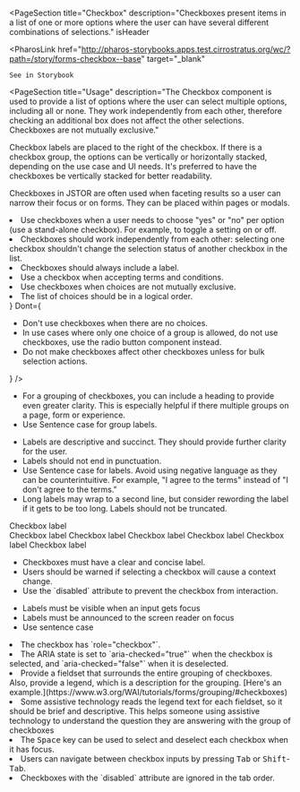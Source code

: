 
<PageSection
  title="Checkbox"
  description="Checkboxes present items in a list of one or more options where the user can have several
  different combinations of selections."
  isHeader
>
  <PharosLink
    href="http://pharos-storybooks.apps.test.cirrostratus.org/wc/?path=/story/forms-checkbox--base"
    target="_blank"
  >
    See in Storybook
  </PharosLink>
</PageSection>

<PageSection
  title="Usage"
  description="The Checkbox component is used to provide a list of options where the user can select multiple options, including all or none. They work independently from each other, therefore checking an additional box does not affect the other selections. Checkboxes are not mutually exclusive."
>
  <PageSection title="Alignment" isSubsection>
    <p>
      Checkbox labels are placed to the right of the checkbox. If there is a checkbox group, the
      options can be vertically or horizontally stacked, depending on the use case and UI needs.
      It's preferred to have the checkboxes be vertically stacked for better readability.
    </p>
  </PageSection>
  <PageSection title="Placement" isSubsection>
    <p>
      Checkboxes in JSTOR are often used when faceting results so a user can narrow their focus or
      on forms. They can be placed within pages or modals.
    </p>
  </PageSection>
</PageSection>

<PageSection title="Best Practices">
  <BestPractices
    Do={
      <ul>
        <li>
          Use checkboxes when a user needs to choose "yes" or "no" per option (use a stand-alone
          checkbox). For example, to toggle a setting on or off.
        </li>
        <li>
          Checkboxes should work independently from each other: selecting one checkbox shouldn't
          change the selection status of another checkbox in the list.
        </li>
        <li>Checkboxes should always include a label.</li>
        <li>Use a checkbox when accepting terms and conditions.</li>
        <li>Use checkboxes when choices are not mutually exclusive.</li>
        <li>The list of choices should be in a logical order.</li>
      </ul>
    }
    Dont={
      <ul>
        <li>Don't use checkboxes when there are no choices.</li>
        <li>
          In use cases where only one choice of a group is allowed, do not use checkboxes, use the
          radio button component instead.
        </li>
        <li>Do not make checkboxes affect other checkboxes unless for bulk selection actions.</li>
      </ul>
    }
  />
</PageSection>

<PageSection title="Content Guidelines">
  <PageSection title="Group Labels" isSubsection>
    <ul>
      <li>
        For a grouping of checkboxes, you can include a heading to provide even greater clarity.
        This is especially helpful if there multiple groups on a page, form or experience.
      </li>
      <li>Use Sentence case for group labels.</li>
    </ul>
  </PageSection>
  <PageSection title="Labels" isSubsection>
    <ul>
      <li>
        Labels are descriptive and succinct. They should provide further clarity for the user.
      </li>
      <li>Labels should not end in punctuation.</li>
      <li>
        Use Sentence case for labels. Avoid using negative language as they can be counterintuitive.
        For example, "I agree to the terms" instead of "I don't agree to the terms."
      </li>
      <li>
        Long labels may wrap to a second line, but consider rewording the label if it gets to be too
        long. Labels should not be truncated.
      </li>
    </ul>
  </PageSection>
</PageSection>

<PageSection title="Variants">
  <PageSection
    title="Dark"
    isSubsection
    description="The dark variant of a checkbox is to be used in cases where the background containing the checkbox will be a dark color, or in cases where the theme of the page/component would be dark."
  >
    <div
      style={{
        background: 'var(--pharos-color-marble-gray-10)',
        padding: 'var(--pharos-spacing-1-x)',
      }}
    >
      <Canvas>
        <PharosCheckbox dark>
          <span slot="label">Checkbox label</span>
        </PharosCheckbox>
      </Canvas>
    </div>
  </PageSection>
</PageSection>
<PageSection title="States">
  <PageSection
    title="Disabled"
    isSubsection
    description="A state which indicates that the user should not be able to interact with the input."
  >
    <Canvas>
      <PharosCheckbox disabled>
        <span slot="label">Checkbox label</span>
      </PharosCheckbox>
    </Canvas>
  </PageSection>
  <PageSection
    title="Required"
    isSubsection
    description="Indicates that the user must specify a value for the input before the form can be submitted."
  >
    <Canvas>
      <PharosCheckbox required>
        <span slot="label">Checkbox label</span>
      </PharosCheckbox>
    </Canvas>
  </PageSection>
  <PageSection
    title="Error"
    isSubsection
    description="A state that lets the user know there has been an error with what was inputted."
  >
    <Canvas>
      <PharosCheckbox
        required
        invalidated
        message="This field is required, please make a selection"
      >
        <span slot="label">Checkbox label</span>
      </PharosCheckbox>
    </Canvas>
  </PageSection>
  <PageSection
    title="Checked"
    isSubsection
    description="A state in which the value will be submitted."
  >
    <Canvas>
      <PharosCheckbox checked>
        <span slot="label">Checkbox label</span>
      </PharosCheckbox>
    </Canvas>
  </PageSection>
  <PageSection
    title="Unchecked"
    isSubsection
    description="A state in which the value will be NOT submitted."
  >
    <Canvas>
      <PharosCheckbox>
        <span slot="label">Checkbox label</span>
      </PharosCheckbox>
    </Canvas>
  </PageSection>
  <PageSection
    title="Indeterminate"
    isSubsection
    description="A state which serves a visual purpose while masking the actual value of the checkbox."
  >
    <Canvas>
      <PharosCheckbox indeterminate checked>
        <span slot="label">Checkbox label</span>
      </PharosCheckbox>
    </Canvas>
  </PageSection>
</PageSection>

<PageSection title="Accessibility">
  <ul>
    <li>Checkboxes must have a clear and concise label.</li>
    <li>Users should be warned if selecting a checkbox will cause a context change.</li>
    <li>Use the `disabled` attribute to prevent the checkbox from interaction.</li>
  </ul>
  <PageSection isSubsection title="Best practices for labels">
    <ul>
      <li>Labels must be visible when an input gets focus</li>
      <li>Labels must be announced to the screen reader on focus</li>
      <li>Use sentence case</li>
    </ul>
  </PageSection>
  <PageSection isSubsection title="Properties and Roles">
    <li>The checkbox has `role="checkbox"`.</li>
    <li>
      The ARIA state is set to `aria-checked="true"` when the checkbox is selected, and
      `aria-checked="false"` when it is deselected.
    </li>
    <li>
      Provide a fieldset that surrounds the entire grouping of checkboxes. Also, provide a legend,
      which is a description for the grouping. [Here's an
      example.](https://www.w3.org/WAI/tutorials/forms/grouping/#checkboxes)
    </li>
    <li>
      Some assistive technology reads the legend text for each fieldset, so it should be brief and
      descriptive. This helps someone using assistive technology to understand the question they are
      answering with the group of checkboxes
    </li>
  </PageSection>
  <PageSection isSubsection title="Keyboard interaction">
    <li>
      The <kbd>Space</kbd> key can be used to select and deselect each checkbox when it has focus.
    </li>
    <li>
      Users can navigate between checkbox inputs by pressing <kbd>Tab</kbd> or <kbd>Shift</kbd>-
      <kbd>Tab</kbd>.
    </li>
    <li>Checkboxes with the `disabled` attribute are ignored in the tab order.</li>
  </PageSection>
</PageSection>
